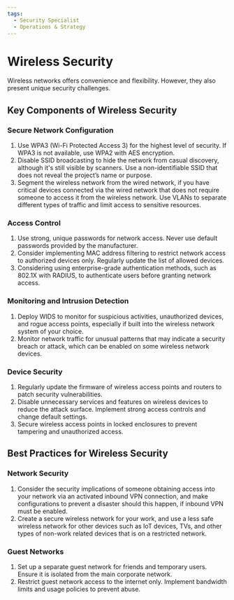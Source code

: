 ```yaml
---
tags:
  - Security Specialist
  - Operations & Strategy
---
```



<TagProvider>
<TagFilter />

# Wireless Security

<TagList tags={frontmatter.tags} />
<AttributionList contributors={frontmatter.contributors} />

Wireless networks offers convenience and flexibility. However, they also present unique security challenges.

## Key Components of Wireless Security

### Secure Network Configuration

1. Use WPA3 (Wi-Fi Protected Access 3) for the highest level of security. If WPA3 is not available, use WPA2 with AES encryption.
2. Disable SSID broadcasting to hide the network from casual discovery, although it's still visible by scanners. Use a non-identifiable SSID that does not reveal the project’s name or purpose.
3. Segment the wireless network from the wired network, if you have critical devices connected via the wired network that does not require someone to access it from the wireless network. Use VLANs to separate different types of traffic and limit access to sensitive resources.

### Access Control

1. Use strong, unique passwords for network access. Never use default passwords provided by the manufacturer.
2. Consider implementing MAC address filtering to restrict network access to authorized devices only. Regularly update the list of allowed devices.
3. Considering using enterprise-grade authentication methods, such as 802.1X with RADIUS, to authenticate users before granting network access.

### Monitoring and Intrusion Detection

1. Deploy WIDS to monitor for suspicious activities, unauthorized devices, and rogue access points, especially if built into the wireless network system of your choice.
2. Monitor network traffic for unusual patterns that may indicate a security breach or attack, which can be enabled on some wireless network devices.

### Device Security

1. Regularly update the firmware of wireless access points and routers to patch security vulnerabilities.
2. Disable unnecessary services and features on wireless devices to reduce the attack surface. Implement strong access controls and change default settings.
3. Secure wireless access points in locked enclosures to prevent tampering and unauthorized access.

## Best Practices for Wireless Security

### Network Security

1. Consider the security implications of someone obtaining access into your network via an activated inbound VPN connection, and make configurations to prevent a disaster should this happen, if inbound VPN must be enabled.
2. Create a secure wireless network for your work, and use a less safe wireless network for other devices such as IoT devices, TVs, and other types of non-work related devices that is on a restricted network.

### Guest Networks

1. Set up a separate guest network for friends and temporary users. Ensure it is isolated from the main corporate network.
2. Restrict guest network access to the internet only. Implement bandwidth limits and usage policies to prevent abuse.

</TagProvider>
